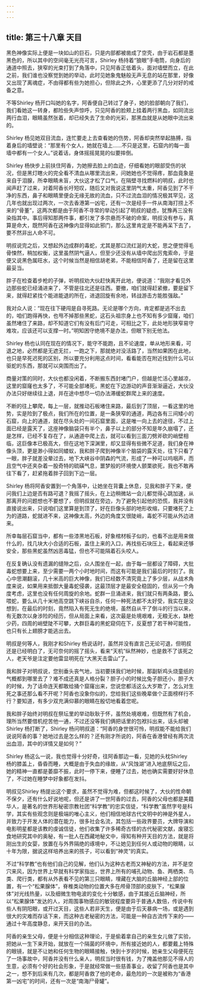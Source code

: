 ```yaml
---
---
---
```

title: 第三十八章 天目
---




黑色神像实际上便是一块如山的巨石，只是内部都被凿成了空壳，由于岩石都是墨黑色的，所以其中的空间毫无光亮可言，Shirley 杨持着“狼眼”手电筒，向身后的通道中照去，狭窄的光束打到了角落中，只见阿香正低着头，面对墙壁而立，在此之前，我们谁也没察觉到她的举动，此时见她象鬼魅般无声无息的站在那里，好像又出现了离魂症，不由得都有些为她担心，但除此之外，心里更添了几分对好的戒备之意。

不等Shirley 杨开口叫她的名字，阿香便自己转过了身子，她的脸部朝向了我们，我们看她这一转身，都险些失声惊呼，只见阿香的脸颊上挂着两行黑血，如同流出两行血泪，眼睛虽然张着，却已经失去了生命的光彩，那黑血就是从她眼中流出来的。

Shirley 杨见她双目流血，连忙要走上去查看她的伤势，阿香却突然举起胳膊，指着身后的墙壁说：“那里有个女人，她就在墙上……不只是这里，石窟内的每一面墙中都有一个女人。”说着话，身体摇摇晃晃的似要摔倒。

Shirley 杨快步上前扶住阿香，为她擦去脸上的血迹，仔细看她的眼部受伤的状况，但是黑灯瞎火的完全看不清血从哪里流出来，问她她也不觉得疼，那血竟象是来自于泪腺，所幸眼睛未盲，大伙这才松了口气，在隔壁寻找燃料的明叔，此时也闻声赶了过来，对着阿香长吁短叹，随后又对我说这里阴气太重，阿香见到了不干净的东西，鼻子和眼睛里便会无缘无故的流血，只不过流血泪的情况极其罕见，这几年也就出现过两次，一次去香港第一凶宅，还有一次是经手一件从南海打捞上不来的“骨董”，这两次都是由于阿香不寻常的举动引起了明叔的疑虑，犹豫再三没有染指其中。事后得知那两件事，都引发了多宗悬而不破的命案，明叔没有参与，真算是命大，既然阿香在这神像内显得如此邪门，那么这里肯定是不能再呆下去了，要不然非出人命不可。

明叔说完之后，又想起外边成群的毒蛇，尤其是那口流红涎的大蛇，思之便觉得毛骨悚然，稍加权衡，这里虽然阴气逼人，但至少还没有从墙中爬出厉鬼索命，于是便又说黑色属旺水，这个时候当然是相信胡老弟，不能相信阿香了，还是留在这里最妥当。

胖子在检查着步枪的子弹，听明叔劝大伙赶快离开此地，便说道：“我刚才看见外边那些蛇已经涌进来了，不管是往北还是往西。要撤，咱们就得赶紧撤，要是留下来，就得赶紧找个能进能退的所在，进退回旋有余地，转战游击方能胜强敌。”

我对众人说：“现在往下硬闯是自寻死路。无论是哪个方向，肯定都是逃不出去的，咱们跑得再快，也甩不掉那些黑蛇，这石头祖宗身上也不知有多少窟窿，咱们虽然堵住了来路，却不知道它们有没有后门可走，可相比之下，此处地形狭窄易守难攻，应该还可以支撑一时。”明知困守绝境不是办法，但眼下别无他法。

Shirley 杨也认同在现在的情况下，能守不能跑，且不论速度，单从地形来看，可退之地，必然都是无遮无拦，一跑之下，那就绝对没活路了，当然如果困在此地，也只是早死迟死的区别，所以要充分利用这点时间，看看能否在附近找到什么可以驱蛇的东西，那就可以突围而出了。

商量对策的同时，大伙也都没闲着，不断搬东西封堵门户，但越是忙活心里越凉，这里的窟窿也太多了，不可能全部堵死，黑蛇在下边游动的声音渐渐逼近，大伙没办法只好继续往上退，并在途中想尽一切办法滞缓蛇群爬上来的速度。

不断的往上攀爬，每上一层，就推动石板堵住来路，最后到了顶层，一看这里的地势，实是险到了极点，我们所在的位置，是一条狭窄的通道，两边各有三间矮小的石窟，向上的通道，就在尽头处的一间石窟里面，这是唯一向上去的途径，不过上面已经是露天了，这座神像脑袋只有半个，鼻子以上的部分不知是年久崩塌了，还是怎样，已经不复存在了，从通道中爬上去，就可以看到三面刀劈斧砍的峭壁相临，这巨像本已极高大，但在这地下深渊里，却又显得有些微不足道，我们身在神像头顶，更是渺小得如同蝼蚁，我和胖子爬到神像半个脑袋的露天处，往下只看了一眼，胖子就差没晕过去，地下大峡谷中阴森的气流，形成了一种可以呜咽声，而且空气中还夹杂着一股奇特的硫磺气息，噩梦般的环境使人颤栗欲死，我也不敢再往下看了，赶紧拖着胖子回到下边一层。

Shirley 杨将阿香安置到一个角落中，让她坐在背囊上休息，见我和胖子下来，便问我们上边是否有路可退？我摇了摇头，在上边稍微站一会儿都觉得心跳加速，从那离开的问题想也不要想了，但明叔就在旁边，为了避免引起他的恐慌，我并没有直接说出来，只说咱们这里算是到顶了，好在巨像头部的地形收缩，只要堵死了上为的道路，蛇就进不来，这神像太高，外边的角度又很陡峭，毒蛇不可能从外边进来。

所幸每层石窟当中，都有一些漆黑地石板，好象棺材板子似的，也看不出是用来做什么的，找几块大小合适的石板，盖住上来的入口，再找些石块压上，看起来还够安全，那些黑蛇虽然凶恶毒猛，但也不可能隔着石头咬人。

在反复确认没有遗漏的缝隙之后，众人围坐在一起，由于每一层都设了障碍，大批毒蛇想要上来，至少需要一两个小时地时间，而这有可能是我们最后的时刻了。我心中思潮翻滚，几十米高的巨大神像，我们已经数不清究竟上了多少层，从战术角度来说，如果用来抵御大量毒蛇侵袭，这最顶层才是最安全稳固的，但从另一个角度考虑，这里也没有任何周旋的余地。蛇群一旦涌进来，我们就只有两条路，要么喂蛇，要么从几十米地高空跳下峡谷自杀，任何一种死法都不太好受，我实在是没想到，在最后的时刻，竟然陷入有死无生的绝境，虽然自从干了倒斗的行当以来，有无数次以身涉险的经历，但从局面上来看，这次最是处境艰难，无粮无水，缺枪少药，四周的峭壁陡不可攀，大群巨毒的黑蛇窥伺在下，反夏想了若干种可能性，也只有长上翅膀才能逃出去。

明叔是何等人，我刚才和Shirley 杨说话时，虽然并没有直言己无论可退，但明叔还是已经明白了，无可奈何的摇了摇头，看来“天机”纵然神妙，也是救不了该死之人，老天爷是注定要他雷显明死在“大黑天击雷山”了。

我和胖子对明叔说，您别垂头丧气地，当初要挟我们地时候，那副斩鸡头烧童纸的气概都到哪里去了？难不成还真是人格分裂？胆子小的时候比兔子胆还小，胆子大的时候，为了话命连天都敢给捅个窟窿出来，您说您都活这么大岁欺了，怎么对生死之事还那么看不开呢？阿香也没象你似的，您给我们这些晚辈做个正面榜样行不行？要知道，有多少双充满仰慕的眼睛在殷切地看着您呢。

我和胖子始终对明叔在祭坛里的举动耿耿于怀，虽然处境艰难，但既然有了机会，理所当然要借机挖苦他一通，不过还没等我们俩把话里的包袱抖出来，话头却被Shirley 杨打断了，Shirley 杨问明叔道：“阿香的身世很可怜，明叔能不能给我们说说阿香的事？她地过去是怎么样的？还有刚才所说的，阿香在香港曾经有两次流出血泪，其中的详情又是如何？”

Shirley 杨这么一说，我也觉得十分好奇，往阿香那边一看，见她的头枕Shirley 杨的膝盖上，昏昏而睡，大概是由于失血的缘故，从“风蚀湖”进入地底祭坛之后，她的精神一直都是萎靡不振，此时一停下来，便睡了过去，她也确实需要好好休息了，不过她在睡梦中好象都在发抖。

明叔见Shirley 杨提出这个要求，虽然不觉得为难，但都这时候了，大伙的性命朝不保夕，还有什么好说地呢，但还是讲了一世阿香的过去，阿香的父母也都是美籍华人，是著名的世界形秘密宗教社团“科学教”的忠实信徒，“科学教”虽然字号是科学，其实有些观念则是极端的唯心主义，他们相信地球古代文明中的神是外星人，并致力于开发人体的潜在能力，很多社会名流，其包括一些政界要员，大牌导演和电影明星都是该教的虔诚信徒，他们收集了许多稀奇古怪的古代秘密文献，废寝忘食地研究其中的奥秘，有一批人在西藏地秘文中，得知有种开天目的方法，就是将刚出生的女婴，放置在与外界隔绝的琢境中，不让她见到任何人或动物的眼睛，以十年为限，据说这样培养出来的孩子，可以看到“神灵”的真实。

不过“科学教”也有他们自己的见解，他们认为这种古老而又神秘的方法，并不是空穴来风，因为世界上早就有科学家指出，世界上所有的哺孔动物、鱼、两栖类、鸟类、爬行类，都有从外表看不见的第三只眼睛，埋藏在大脑的丘脑神经上部的位置，有一个“松果腺体”，脊椎类动物的位置大多在颅骨顶部的皮肤下，“松果腺体”对光线热量，以及细微生物电波的变化十分敏感，由于其接近丘脑神经，所以“松果腺体”发达的人，对周围事物感应的敏锐程度要异于普通人数倍，传说中有些人有阴阳眼，或开过天目，这些人若非天生，便是由于后天暴病一场，或是遇到很大的灾难而存话下来，而这种古老秘密的方法，可能是一种自古流传下来的——通过十年高度静息，来开天目的办法。

阿香的亲生父母，便是十分相信这种理论，于是偷着拿自己的亲生女儿做了实验，把她从一生下来开始，就放在一个隔菌的环境中，所有接近她的人，都要戴上特殊的眼镜，就是不让她和任何生物的眼睛接触，快到十岁的时候，她亲生父母便死在了一场事故中，阿香并没有什么亲人，明叔当时很有钱，为了掩盖他那见不得人的生意，必须有个好的社会形象，于是就经常做一些慈善事业，收留了阿香也是其中之一，想不到后来有几次，都是阿香救了他的老命，最危险的一次是被称为“香港第一凶宅”的时间，还有一次是“南海尸骨罐”。
